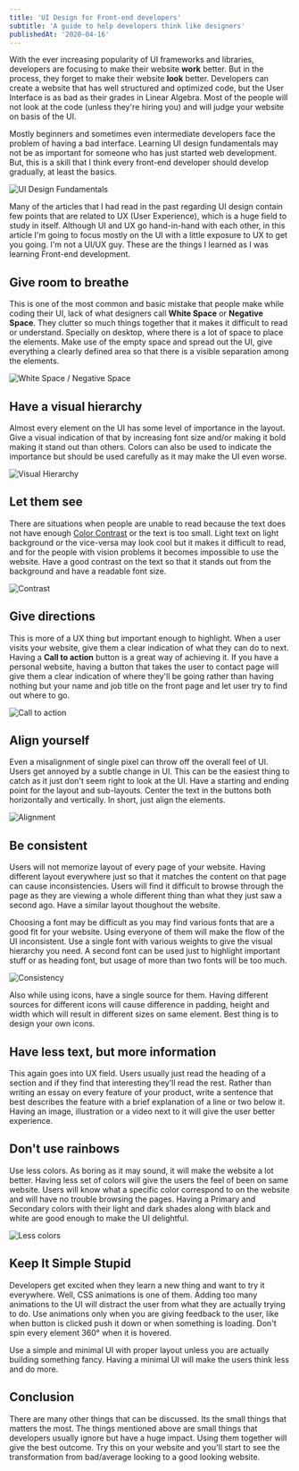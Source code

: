 ```yaml
---
title: 'UI Design for Front-end developers'
subtitle: 'A guide to help developers think like designers'
publishedAt: '2020-04-16'
---
```


With the ever increasing popularity of UI frameworks and libraries, developers are focusing to make their website **work** better. But in the process, they forget to make their website **look** better. Developers can create a website that has well structured and optimized code, but the User Interface is as bad as their grades in Linear Algebra. Most of the people will not look at the code (unless they're hiring you) and will judge your website on basis of the UI.

Mostly beginners and sometimes even intermediate developers face the problem of having a bad interface. Learning UI design fundamentals may not be as important for someone who has just started web development. But, this is a skill that I think every front-end developer should develop gradually, at least the basics.

<Image
	src="/static/blog-images/ui-design-for-frontend-developers/ui-design-fundamentals.jpg"
	alt="UI Design Fundamentals"
	width={1260}
	height={720}
	layout="responsive"
	quality={85}
	priority
/>

Many of the articles that I had read in the past regarding UI design contain few points that are related to UX (User Experience), which is a huge field to study in itself. Although UI and UX go hand-in-hand with each other, in this article I'm going to focus mostly on the UI with a little exposure to UX to get you going. I'm not a UI/UX guy. These are the things I learned as I was learning Front-end development.

## Give room to breathe

This is one of the most common and basic mistake that people make while coding their UI, lack of what designers call **White Space** or **Negative Space**. They clutter so much things together that it makes it difficult to read or understand. Specially on desktop, where there is a lot of space to place the elements. Make use of the empty space and spread out the UI, give everything a clearly defined area so that there is a visible separation among the elements.

<Image
	src="/static/blog-images/ui-design-for-frontend-developers/whitespace.jpg"
	alt="White Space / Negative Space"
	width={1920}
	height={1080}
	layout="responsive"
	quality={85}
	priority
/>

## Have a visual hierarchy

Almost every element on the UI has some level of importance in the layout. Give a visual indication of that by increasing font size and/or making it bold making it stand out than others. Colors can also be used to indicate the importance but should be used carefully as it may make the UI even worse.

<Image
	src="/static/blog-images/ui-design-for-frontend-developers/visual-hierarchy.jpg"
	alt="Visual Hierarchy"
	width={1920}
	height={1080}
	layout="responsive"
	quality={85}
	priority
/>

## Let them see

There are situations when people are unable to read because the text does not have enough [Color Contrast](https://www.boia.org/blog/the-basics-and-importance-of-color-contrast-for-web-accessibility) or the text is too small. Light text on light background or the vice-versa may look cool but it makes it difficult to read, and for the people with vision problems it becomes impossible to use the website. Have a good contrast on the text so that it stands out from the background and have a readable font size.

<Image
	src="/static/blog-images/ui-design-for-frontend-developers/contrast.jpg"
	alt="Contrast"
	width={1920}
	height={1080}
	layout="responsive"
	quality={85}
	priority
/>

## Give directions

This is more of a UX thing but important enough to highlight. When a user visits your website, give them a clear indication of what they can do to next. Having a **Call to action** button is a great way of achieving it. If you have a personal website, having a button that takes the user to contact page will give them a clear indication of where they'll be going rather than having nothing but your name and job title on the front page and let user try to find out where to go.

<Image
	src="/static/blog-images/ui-design-for-frontend-developers/call-to-action.jpg"
	alt="Call to action"
	width={1920}
	height={1080}
	layout="responsive"
	quality={85}
	priority
/>

## Align yourself

Even a misalignment of single pixel can throw off the overall feel of UI. Users get annoyed by a subtle change in UI. This can be the easiest thing to catch as it just don't seem right to look at the UI. Have a starting and ending point for the layout and sub-layouts. Center the text in the buttons both horizontally and vertically. In short, just align the elements.

<Image
	src="/static/blog-images/ui-design-for-frontend-developers/alignment.jpg"
	alt="Alignment"
	width={1920}
	height={1080}
	layout="responsive"
	quality={85}
	priority
/>

## Be consistent

Users will not memorize layout of every page of your website. Having different layout everywhere just so that it matches the content on that page can cause inconsistencies. Users will find it difficult to browse through the page as they are viewing a whole different thing than what they just saw a second ago. Have a similar layout thoughout the website.

Choosing a font may be difficult as you may find various fonts that are a good fit for your website. Using everyone of them will make the flow of the UI inconsistent. Use a single font with various weights to give the visual hierarchy you need. A second font can be used just to highlight important stuff or as heading font, but usage of more than two fonts will be too much.

<Image
	src="/static/blog-images/ui-design-for-frontend-developers/consistency.jpg"
	alt="Consistency"
	width={1920}
	height={1080}
	layout="responsive"
	quality={85}
	priority
/>

Also while using icons, have a single source for them. Having different sources for different icons will cause difference in padding, height and width which will result in different sizes on same element. Best thing is to design your own icons.

## Have less text, but more information

This again goes into UX field. Users usually just read the heading of a section and if they find that interesting they'll read the rest. Rather than writing an essay on every feature of your product, write a sentence that best describes the feature with a brief explanation of a line or two below it. Having an image, illustration or a video next to it will give the user better experience.

## Don't use rainbows

Use less colors. As boring as it may sound, it will make the website a lot better. Having less set of colors will give the users the feel of been on same website. Users will know what a specific color correspond to on the website and will have no trouble browsing the pages. Having a Primary and Secondary colors with their light and dark shades along with black and white are good enough to make the UI delightful.

<Image
	src="/static/blog-images/ui-design-for-frontend-developers/less-colors.jpg"
	alt="Less colors"
	width={1920}
	height={1080}
	layout="responsive"
	quality={85}
	priority
/>

## Keep It Simple Stupid

Developers get excited when they learn a new thing and want to try it everywhere. Well, CSS animations is one of them. Adding too many animations to the UI will distract the user from what they are actually trying to do. Use animations only when you are giving feedback to the user, like when button is clicked push it down or when something is loading. Don't spin every element 360° when it is hovered.

Use a simple and minimal UI with proper layout unless you are actually building something fancy. Having a minimal UI will make the users think less and do more.

## Conclusion

There are many other things that can be discussed. Its the small things that matters the most. The things mentioned above are small things that developers usually ignore but have a huge impact. Using them together will give the best outcome. Try this on your website and you'll start to see the transformation from bad/average looking to a good looking website.
